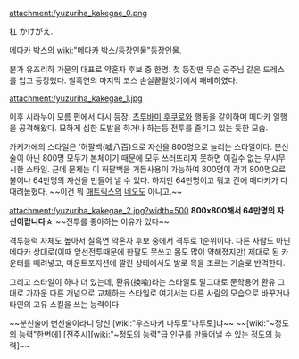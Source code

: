attachment:/yuzuriha_kakegae_0.png

杠 かけがえ.

[[메다카 박스]]의 [[wiki:"메다카 박스/등장인물"등장인물]].

분가 유즈리하 가문의 대표로 약혼자 후보 중 한명. 첫 등장땐 무슨 공주님 같은 드레스를 입고 등장했다. 칠흑연의 마지막 코스 손실끝말잇기에서 패배하였다.

attachment:/yuzuriha_kakegae_1.jpg

이후 시라누이 모름 편에서 다시 등장. [[츠루바미 후쿠로]]와 행동을 같이하며 메다카 일행을 공격해왔다. 묘하게 심한 도발을 하거나 하는등 전투를 즐기고 있는 듯한 모습.

카케가에의 스타일은 '허팔백(嘘八百)으로 자신을 800명으로 늘리는 스타일이다. 분신술이 아닌 800명 모두가 본체이기 때문에 모두 쓰러뜨리지 못하면 이길수 없는 무시무시한 스타일. 근데 문제는 이 허팔백을 거듭사용이 가능하여 800명이 각기 800명으로 불어나 64만명의 자신을 만들어 낼 수 있다. 하지만 64만명이고 뭐고 간에 메다카가 다 때려눕혔다. ~~이건 뭐 [[매트릭스]]의 [[네오]]도 아니고.~~ 

attachment:/yuzuriha_kakegae_2.jpg?width=500
'''800x800해서 64만명의 자신이랍니다☆''' ~~전투를 좋아하는 이유가 있다~~

격투능력 자체도 높아서 칠흑연 약혼자 후보 중에서 격투로 1순위이다. 다른 사람도 아닌 메다카 상대로(이때 앞선전투때문에 한팔도 못쓰고 몸도 많이 약해졌지만) 제대로 된 카운터를 때려넣고, 마운트포지션에 깔린 상태에서도 발로 목을 조르는 기술로 반격한다.  

그리고 스타일이 하나 더 있는데, 환유(換喩)라는 스타일로 말그대로 문학용어 환유 그대로 가까운 다른 개념으로 교체하는 스타일로 여기서는 다른 사람의 모습으로 바꾸거나 타인의 고유 스킬을 쓰는 능력이다

~~분신술에 변신술이라니 당신 [wiki:"우즈마키 나루토"나루토]냐~~
~~[wiki:"~정도의 능력"한번에] [전주시][wiki:"~정도의 능력"급 인구를 만들어낼 수 있는 정도의 능력]~~

